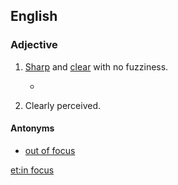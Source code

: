 ==English==

===Adjective===
{{en-adj|head=[[in]] [[focus]]}}

# {{context|of an image|lang=en}} [[sharp|Sharp]] and [[clear]] with no fuzziness.
#*{{quote-magazine|year=2013|month=July-August|author=[http://www.americanscientist.org/authors/detail/catherine-clabby Catherine Clabby]
|magazine={{w|American Scientist}}|title=[http://www.americanscientist.org/issues/pub/2013/4/focus-on-everything Focus on Everything]
|passage=Not long ago, it was difficult to produce photographs of tiny creatures with every part '''in focus'''. That’s because the lenses that are excellent at magnifying tiny subjects produce a narrow depth of field.}}
# {{context|idiomatic|of one's thoughts|lang=en}} Clearly perceived.
#: {{usex|lang=en|As he spoke the plan became '''in focus'''.}}

====Antonyms====
* {{sense|clearly visible}}  [[out of focus]]

[[et:in focus]]